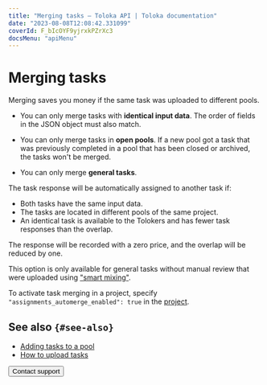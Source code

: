 ```yaml
---
title: "Merging tasks — Toloka API | Toloka documentation"
date: "2023-08-08T12:08:42.331099"
coverId: F_bIcOYF9yjrxkPZrXc3
docsMenu: "apiMenu"
---
```


# Merging tasks

Merging saves you money if the same task was uploaded to different pools.

<Note mode="restriction" title="Restriction">

- You can only merge tasks with **identical input data**. The order of fields in the JSON object must also match.

- You can only merge tasks in **open pools**. If a new pool got a task that was previously completed in a pool that has been closed or archived, the tasks won't be merged.

- You can only merge **general tasks**.

</Note>

The task response will be automatically assigned to another task if:

- Both tasks have the same input data.
- The tasks are located in different pools of the same project.
- An identical task is available to the Tolokers and has fewer task responses than the overlap.

The response will be recorded with a zero price, and the overlap will be reduced by one.

This option is only available for general tasks without manual review that were uploaded using ["smart mixing"](/docs/guide/distribute-tasks-by-pages#smart-mixing).

To activate task merging in a project, specify `"assignments_automerge_enabled": true` in the [project](https://toloka.ai/docs/api/api-reference/#tag--project).

## See also `{#see-also}`

- [Adding tasks to a pool](/docs/guide/pool)
- [How to upload tasks](/docs/guide/task_upload)

<Button themeColor="light" view="default" size="l" type="link" url="/docs/guide/troubleshooting/support?form-source=api-tasks">Contact support</Button>